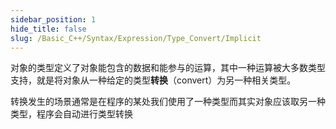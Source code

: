 ```yaml
---
sidebar_position: 1
hide_title: false
slug: /Basic_C++/Syntax/Expression/Type_Convert/Implicit
---
```


对象的类型定义了对象能包含的数据和能参与的运算，其中一种运算被大多数类型支持，就是将对象从一种给定的类型**转换**（convert）为另一种相关类型。

转换发生的场景通常是在程序的某处我们使用了一种类型而其实对象应该取另一种类型，程序会自动进行类型转换